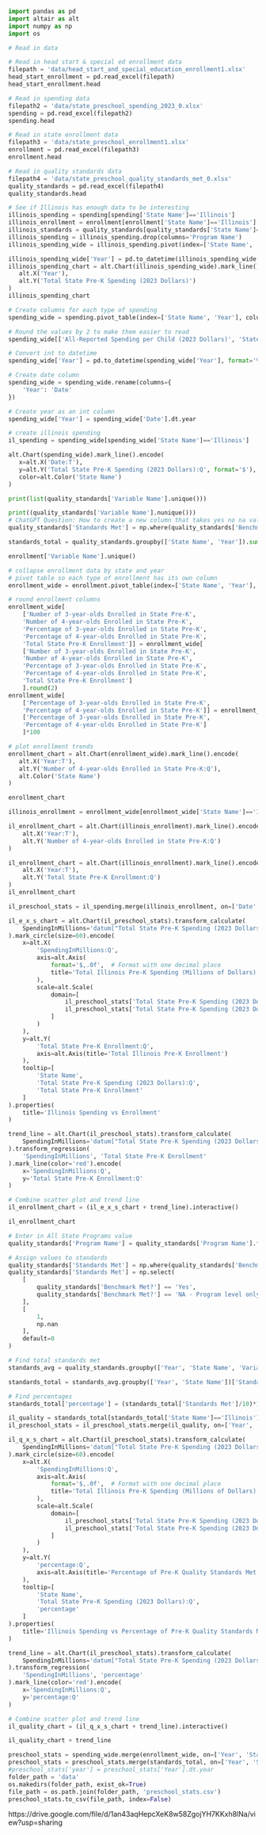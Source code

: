 
```python
import pandas as pd
import altair as alt
import numpy as np
import os
```

```python
# Read in data

# Read in head start & special ed enrollment data
filepath = 'data/head_start_and_special_education_enrollment1.xlsx'
head_start_enrollment = pd.read_excel(filepath)
head_start_enrollment.head

# Read in spending data
filepath2 = 'data/state_preschool_spending_2023_0.xlsx'
spending = pd.read_excel(filepath2)
spending.head

# Read in state enrollment data
filepath3 = 'data/state_preschool_enrollment1.xlsx'
enrollment = pd.read_excel(filepath3)
enrollment.head

# Read in quality standards data
filepath4 = 'data/state_preschool_quality_standards_met_0.xlsx'
quality_standards = pd.read_excel(filepath4)
quality_standards.head
```


```python
# See if Illinois has enough data to be interesting
illinois_spending = spending[spending['State Name']=='Illinois']
illinois_enrollment = enrollment[enrollment['State Name']=='Illinois']
illinois_standards = quality_standards[quality_standards['State Name']=='Illinois']
illinois_spending = illinois_spending.drop(columns='Program Name')
illinois_spending_wide = illinois_spending.pivot(index=['State Name', 'Year'], columns='Variable Name', values='Spending (2023 Dollars)').reset_index()

```

```python
illinois_spending_wide['Year'] = pd.to_datetime(illinois_spending_wide['Year'], format='%Y')
illinois_spending_chart = alt.Chart(illinois_spending_wide).mark_line().encode(
   alt.X('Year'),
   alt.Y('Total State Pre-K Spending (2023 Dollars)')
)
illinois_spending_chart
```

```python
# Create columns for each type of spending
spending_wide = spending.pivot_table(index=['State Name', 'Year'], columns='Variable Name', values='Spending (2023 Dollars)', aggfunc='max').reset_index()

# Round the values by 2 to make them easier to read
spending_wide[['All-Reported Spending per Child (2023 Dollars)', 'State Spending per Child (2023 Dollars)', 'Total All-Reported Spending (2023 Dollars)', 'Total State Pre-K Spending (2023 Dollars)']] = spending_wide[['All-Reported Spending per Child (2023 Dollars)', 'State Spending per Child (2023 Dollars)', 'Total All-Reported Spending (2023 Dollars)', 'Total State Pre-K Spending (2023 Dollars)']].round(2)

# Convert int to datetime
spending_wide['Year'] = pd.to_datetime(spending_wide['Year'], format='%Y')

# Create date column 
spending_wide = spending_wide.rename(columns={
    'Year': 'Date'
})

# Create year as an int column
spending_wide['Year'] = spending_wide['Date'].dt.year

# create illinois spending
il_spending = spending_wide[spending_wide['State Name']=='Illinois']
```

```python
alt.Chart(spending_wide).mark_line().encode(
   x=alt.X('Date:T'),
   y=alt.Y('Total State Pre-K Spending (2023 Dollars):Q', format='$'),
   color=alt.Color('State Name')
)
```

```python
print(list(quality_standards['Variable Name'].unique()))

print((quality_standards['Variable Name'].nunique()))
# ChatGPT Question: How to create a new column that takes yes no na values from another column and makes yes=1 and everythig else=0
quality_standards['Standards Met'] = np.where(quality_standards['Benchmark Met?'] == 'Yes', 1, 0)

standards_total = quality_standards.groupby(['State Name', 'Year']).sum().reset_index()
```


```python
enrollment['Variable Name'].unique()

# collapse enrollment data by state and year
# pivot table so each type of enrollment has its own column
enrollment_wide = enrollment.pivot_table(index=['State Name', 'Year'], columns='Variable Name', values='Enrollment', aggfunc='max').reset_index()

# round enrollment columns
enrollment_wide[
    ['Number of 3-year-olds Enrolled in State Pre-K',
    'Number of 4-year-olds Enrolled in State Pre-K',
    'Percentage of 3-year-olds Enrolled in State Pre-K',
    'Percentage of 4-year-olds Enrolled in State Pre-K',
    'Total State Pre-K Enrollment']] = enrollment_wide[
    ['Number of 3-year-olds Enrolled in State Pre-K',
    'Number of 4-year-olds Enrolled in State Pre-K',
    'Percentage of 3-year-olds Enrolled in State Pre-K',
    'Percentage of 4-year-olds Enrolled in State Pre-K',
    'Total State Pre-K Enrollment']
    ].round(2)
enrollment_wide[
    ['Percentage of 3-year-olds Enrolled in State Pre-K',
    'Percentage of 4-year-olds Enrolled in State Pre-K']] = enrollment_wide[
    ['Percentage of 3-year-olds Enrolled in State Pre-K',
    'Percentage of 4-year-olds Enrolled in State Pre-K']
    ]*100

# plot enrollment trends
enrollment_chart = alt.Chart(enrollment_wide).mark_line().encode(
   alt.X('Year:T'),
   alt.Y('Number of 4-year-olds Enrolled in State Pre-K:Q'),
   alt.Color('State Name')
)

enrollment_chart

```

```python
illinois_enrollment = enrollment_wide[enrollment_wide['State Name']=='Illinois']

il_enrollment_chart = alt.Chart(illinois_enrollment).mark_line().encode(
    alt.X('Year:T'),
    alt.Y('Number of 4-year-olds Enrolled in State Pre-K:Q')
)

il_enrollment_chart = alt.Chart(illinois_enrollment).mark_line().encode(
    alt.X('Year:T'),
    alt.Y('Total State Pre-K Enrollment:Q')
)
il_enrollment_chart
```

```python
il_preschool_stats = il_spending.merge(illinois_enrollment, on=['Date', 'State Name', 'Year'], how='inner')
```


```python
il_e_x_s_chart = alt.Chart(il_preschool_stats).transform_calculate(
    SpendingInMillions='datum["Total State Pre-K Spending (2023 Dollars)"] / 1000000'
).mark_circle(size=60).encode(
    x=alt.X(
        'SpendingInMillions:Q',
        axis=alt.Axis(
            format='$,.0f',  # Format with one decimal place
            title='Total Illinois Pre-K Spending (Millions of Dollars)'
        ),
        scale=alt.Scale(
            domain=[
                il_preschool_stats['Total State Pre-K Spending (2023 Dollars)'].min() / 1000000,
                il_preschool_stats['Total State Pre-K Spending (2023 Dollars)'].max() / 1000000
            ]
        )
    ),
    y=alt.Y(
        'Total State Pre-K Enrollment:Q',
        axis=alt.Axis(title='Total Illinois Pre-K Enrollment')
    ),
    tooltip=[
        'State Name',
        'Total State Pre-K Spending (2023 Dollars):Q',
        'Total State Pre-K Enrollment'
    ]
).properties(
    title='Illinois Spending vs Enrollment'
)

trend_line = alt.Chart(il_preschool_stats).transform_calculate(
    SpendingInMillions='datum["Total State Pre-K Spending (2023 Dollars)"] / 1000000'
).transform_regression(
    'SpendingInMillions', 'Total State Pre-K Enrollment'
).mark_line(color='red').encode(
    x='SpendingInMillions:Q',
    y='Total State Pre-K Enrollment:Q'
)

# Combine scatter plot and trend line
il_enrollment_chart = (il_e_x_s_chart + trend_line).interactive()

il_enrollment_chart
```
```python
# Enter in All State Programs value
quality_standards['Program Name'] = quality_standards['Program Name'].fillna('All State Programs')

# Assign values to standards
quality_standards['Standards Met'] = np.where(quality_standards['Benchmark Met?'] == 'Yes', 1, 0)
quality_standards['Standards Met'] = np.select(
    [
        quality_standards['Benchmark Met?'] == 'Yes',
        quality_standards['Benchmark Met?'] == 'NA - Program level only'
    ],
    [
        1, 
        np.nan  
    ],
    default=0
)

# Find total standards met
standards_avg = quality_standards.groupby(['Year', 'State Name', 'Variable Name'])['Standards Met'].mean().reset_index()

standards_total = standards_avg.groupby(['Year', 'State Name'])['Standards Met'].sum().reset_index()

# Find percentages
standards_total['percentage'] = (standards_total['Standards Met']/10)*100
```

```python
il_quality = standards_total[standards_total['State Name']=='Illinois']
il_preschool_stats = il_preschool_stats.merge(il_quality, on=['Year', 'State Name'], how='inner')
```

```python
il_q_x_s_chart = alt.Chart(il_preschool_stats).transform_calculate(
    SpendingInMillions='datum["Total State Pre-K Spending (2023 Dollars)"] / 1000000'
).mark_circle(size=60).encode(
    x=alt.X(
        'SpendingInMillions:Q',
        axis=alt.Axis(
            format='$,.0f',  # Format with one decimal place
            title='Total Illinois Pre-K Spending (Millions of Dollars)'
        ),
        scale=alt.Scale(
            domain=[
                il_preschool_stats['Total State Pre-K Spending (2023 Dollars)'].min() / 1000000,
                il_preschool_stats['Total State Pre-K Spending (2023 Dollars)'].max() / 1000000
            ]
        )
    ),
    y=alt.Y(
        'percentage:Q',
        axis=alt.Axis(title='Percentage of Pre-K Quality Standards Met')
    ),
    tooltip=[
        'State Name',
        'Total State Pre-K Spending (2023 Dollars):Q',
        'percentage'
    ]
).properties(
    title='Illinois Spending vs Percentage of Pre-K Quality Standards Met'
)

trend_line = alt.Chart(il_preschool_stats).transform_calculate(
    SpendingInMillions='datum["Total State Pre-K Spending (2023 Dollars)"] / 1000000'
).transform_regression(
    'SpendingInMillions', 'percentage'
).mark_line(color='red').encode(
    x='SpendingInMillions:Q',
    y='percentage:Q'
)

# Combine scatter plot and trend line
il_quality_chart = (il_q_x_s_chart + trend_line).interactive()

il_quality_chart + trend_line
```

```python
preschool_stats = spending_wide.merge(enrollment_wide, on=['Year', 'State Name'], how='inner')
preschool_stats = preschool_stats.merge(standards_total, on=['Year', 'State Name'], how='inner')
#preschool_stats['year'] = preschool_stats['Year'].dt.year
folder_path = 'data'
os.makedirs(folder_path, exist_ok=True)
file_path = os.path.join(folder_path, 'preschool_stats.csv')
preschool_stats.to_csv(file_path, index=False)
```

https://drive.google.com/file/d/1an43aqHepcXeK8w58ZgojYH7KKxh8lNa/view?usp=sharing 